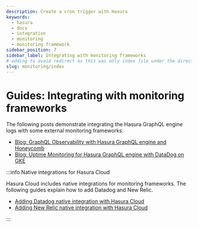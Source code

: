 ```yaml
---
description: Create a cron trigger with Hasura
keywords:
  - hasura
  - docs
  - integration
  - monitoring
  - monitoring framework
sidebar_position: 7
sidebar_label: Integrating with monitoring frameworks
# adding to avoid redirect as this was only index file under the directory
slug: monitoring/index
---
```


# Guides: Integrating with monitoring frameworks

The following posts demonstrate integrating the Hasura GraphQL engine
logs with some external monitoring frameworks:

-   [Blog: GraphQL Observability with Hasura GraphQL engine and Honeycomb](https://hasura.io/blog/graphql-observability-with-hasura-graphql-engine-and-honeycomb-ee0a1a836c41/)
-   [Blog: Uptime Monitoring for Hasura GraphQL engine with DataDog on GKE](https://hasura.io/blog/uptime-monitoring-for-hasura-graphql-engine-with-datadog-on-gke-4faff5832e7f/)

:::info Native integrations for Hasura Cloud

Hasura Cloud includes native integrations for monitoring frameworks. The
following guides explain how to add Datadog and New Relic.

- [Adding Datadog native integration with Hasura Cloud](/graphql/cloud/metrics/integrations/datadog.mdx)
- [Adding New Relic native integration with Hasura Cloud](/graphql/cloud/metrics/integrations/newrelic.mdx)

:::